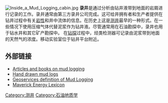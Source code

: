 {{expand|time=2014-12-30T01:34:46+00:00}}
[[File:Inside_a_Mud_Logging_cabin.jpg|thumb]]
'''录井'''是通过分析由钻井液带到地面的岩屑进行记录的工作。录井通常由第三方录井公司完成。这可给井拥有者和生产者提供在钻井过程中有关[[岩性|岩性]]和井中流体的信息。在历史上这是[[测井|测井]]最早的一种形式。在一些情况下使用压缩气体代替泥浆作为钻井液。尽管通常用在石油勘探中，录井也用于钻水井和其它矿产勘探中。 在[[钻探|钻探]]过程中，烃类检测器可记录由泥浆带到地面的天然气的浓度。移动实验室位于钻井平台附近。

==外部链接==
* [http://www.mudlogger.com/bibliography.html Articles and books on mud logging] {{Wayback|url=http://www.mudlogger.com/bibliography.html |date=20150217041845 }}
* [https://web.archive.org/web/20100228194840/http://www.geomore.com/Mud%20Log.htm Hand drawn mud logs]
* [https://web.archive.org/web/20141221043028/http://www.slb.com/services/drilling/mud_logging.aspx Geoservices definition of Mud Logging]
* [http://www.maverickenergy.com/oilgas/lexicon.aspx Maverick Energy Lexicon] {{Wayback|url=http://www.maverickenergy.com/oilgas/lexicon.aspx |date=20141230024411 }}

[[Category:测井|Category:测井]]
[[Category:石油地质学|Category:石油地质学]]